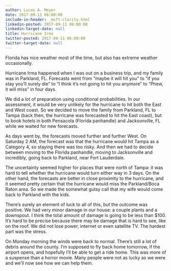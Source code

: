 ```yaml
---
author: Lucas A. Meyer
date: 2017-09-11 06:00:00
include-in-header: _msft-clarity.html
linkedin-posted: 2017-09-11 06:00:00
linkedin-target-date: null
title: Hurricane Irma
twitter-posted: 2017-09-11 06:00:00
twitter-target-date: null
---
```



Florida has nice weather most of the time, but also has extreme weather occasionally.

Hurricane Irma happened when I was out on a business trip, and my family was in Parkland, FL. Forecasts went from "maybe it will hit you" to "if you stay you'll surely die" to "I think it's not going to hit you anymore" to "Phew, it will miss" in four days.

We did a lot of preparation using conditional probabilities. In our assessment, it would be very unlikely for the hurricane to hit both the East and West coast. 
So we decided to move the family from Parkland, FL to Tampa (back then, the hurricane was forecasted to hit the East coast), but to book hotels in both Pensacola (Florida panhandle) and Jacksonville, FL while we waited for new forecasts.

As days went by, the forecasts moved further and further West. On Saturday 2 AM, the forecast was that the hurricane would hit Tampa as a Category 4, so staying there was too risky. And then we had to decide between moving to the Florida panhandle, moving to Jacksonville and incredibly, going back to Parkland, near Fort Lauderdale.

The uncertainty seemed higher for places that were north of Tampa: it was hard to tell whether the hurricane would turn either way in 3 days. On the other hand, the forecasts are better in close proximity to the hurricane, and it seemed pretty certain that the hurricane would miss
the Parkland/Boca Raton area. So we made the somewhat gutsy call that my wife would come back to Parkland with the kids. 

There's surely an element of luck to all of this, but the outcome was positive. We had very  minor damage in our house: a couple plants and a downspout. I think the total amount of damage is going to be less than $100. It's hard to be precise because there may be damage
that is hard to see, like on the roof. We did not lose power, internet or even satellite TV. The hardest part was the stress. 

On Monday morning the winds were back to normal. There's still a lot of debris around the county. I'm supposed to fly back home tomorrow, if the airport opens, and hopefully I'll be able to get a ride home. This was more of a suspense than a horror movie. Many people were not as lucky as we were and we'll now see how we can help them.
